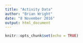 ```yaml
---
title: "Activity Data"
author: "Brian Wright"
date: "8 November 2016"
output: html_document
---
```


```r
knitr::opts_chunk$set(echo = TRUE)
```
